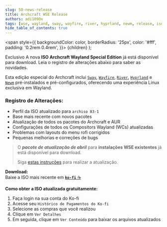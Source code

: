 ```yaml
---
slug: 50-news-release
title: Archcraft WSE Release
authors: adi1090x
tags: [wse, wayland, sway, wayfire, river, hyprland, newm, release, iso]
hide_table_of_contents: true
---
```


<!-- Badges -->
  <span
    style={{
      backgroundColor: color,
      borderRadius: '25px',
      color: '#fff',
      padding: '0.2rem 0.4rem',
    }}>
    {children}
  </span>
);

<Highlight color="#e06b74">Exclusivo</Highlight> A nova **ISO Archcraft Wayland Special Edition** já está disponível para download. Leia o registro de alterações abaixo para saber as novidades.

<!--truncate-->

Esta edição especial do Archcraft inclui [`Sway`](/docs/wayland-compositors/sway), [`Wayfire`](/docs/wayland-compositors/wayfire), [`River`](/docs/wayland-compositors/river), [`Hyprland`](/docs/wayland-compositors/hyprland) e [`Newm`](/docs/wayland-compositors/newm) pré-instalados e pré-configurados, oferecendo uma experiência Linux exclusiva em Wayland.

### Registro de Alterações:
- Perfil da ISO atualizado para `archiso 83-1`
- Base mais recente com novos pacotes
- Atualização de todos os pacotes do Archcraft e AUR
- Configurações de todos os Compositors Wayland (WCs) atualizadas
- Problemas com layouts do menu rofi corrigidos
- Pequenas melhorias e correções de bugs

> O ***pacote de atualização de abril*** para **instalações WSE existentes** já está disponível para download.
>
> Siga [estas instruções](https://wiki.archcraft.io/docs/premium/wse#update) para realizar a atualização.

**Download:**  
Baixe a ISO mais recente em [**`ko-fi`** ☕](https://ko-fi.com/s/213becbf00)

**Como obter a ISO atualizada gratuitamente:**
1. Faça login na sua conta do Ko-fi
2. Acesse seu `Histórico de Pagamentos do Ko-fi`
3. Selecione as compras que você realizou
4. Clique em `Ver Detalhes`
5. Em seguida, clique em `Ver Conteúdo` para baixar os arquivos atualizados

